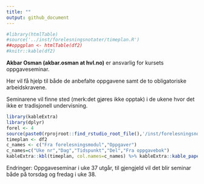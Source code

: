 ```yaml
---
title: ""
output: github_document
---
```



```r
#library(htmlTable)
#source('../inst/forelesningsnotater/timeplan.R')
##oppgplan <- htmlTable(df2)
#knitr::kable(df2)
```

**Akbar Osman (akbar.osman at hvl.no)** er ansvarlig for kursets oppgaveseminar.

Her vil få hjelp til både de anbefalte oppgavene samt de to obligatoriske arbeidskravene.

Seminarene vil finne sted (merk:det gjøres ikke opptak) i de ukene hvor det ikke er tradisjonell undervisning.


```r
library(kableExtra)
library(dplyr)
forel <- 4
source(paste0(rprojroot::find_rstudio_root_file(),'/inst/forelesningsnotater/timeplan.R'))
timeplan <- df2
c_names <- c("Fra forelesningsmodul","Oppgaver")
c_names=c("Uke nr","Dag","Tidspunkt","Del","Fra oppgavebok")
kableExtra::kbl(timeplan, col.names=c_names) %>% kableExtra::kable_paper(full_width = F) %>% kableExtra::row_spec(forel, bold = T)
```

Endringer: Oppgaveseminar i uke 37 utgår, til gjengjeld vil det blir seminar både på torsdag og fredag i uke 38. 
